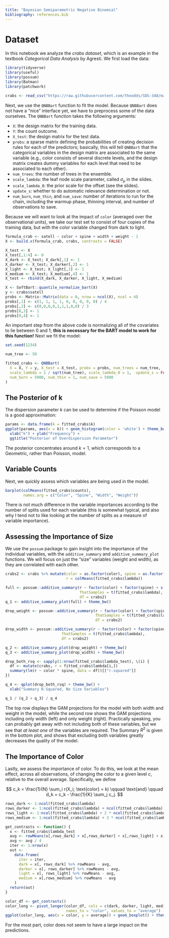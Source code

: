 ```yaml
---
title: "Bayesian Semiparametric Negative Binomial"
bibliography: references.bib
---
```


# Dataset

In this notebook we analyze the *crabs dataset*, which is an example in the
textbook *Categorical Data Analysis* by Agresti. We first load the data:

```r
library(tidyverse)
library(useful)
library(possum)
library(Batman)
library(patchwork)

crabs <- read_csv("https://raw.githubusercontent.com/theodds/SDS-348/master/crabs.csv")
```

Next, we use the `QNBBart` function to fit the model. Because `QNBBart` does not
have a "nice" interface yet, we have to preprocess some of the data ourselves.
The `QNBBart` function takes the following arguments:

- `X`: the design matrix for the training data.
- `Y`: the count outcome.
- `X_test`: the design matrix for the test data.
- `probs`: a sparse matrix defining the probabilities of creating decision rules
  for each of the predictors; basically, this will tell `QNBBart` that the
  categorical variables in the design matrix are associated to the same variable
  (e.g., color consists of several discrete levels, and the design matrix
  creates dummy variables for each level that need to be associated to each
  other).
- `num_trees`: the number of trees in the ensemble.
- `scale_lambda`: the leaf node scale parameter, called $\sigma_\mu$ in the
  slides.
- `scale_lambda_0`: the prior scale for the offset (see the slides).
- `update_s`: whether to do automatic relevance determination or not.
- `num_burn`, `num_thin`, and `num_save`: number of iterations to run for the
  chain, including the warmup phase, thinning interval, and number of
  observations to save.

Because we will want to look at the impact of `color` (averaged over the
observational units), we take our test set to consist of four copies of the
training data, but with the color variable changed from dark to light.

```r
formula_crab <- satell ~ color + spine + width + weight - 1
X <- build.x(formula_crab, crabs, contrasts = FALSE)

X_test <- X
X_test[,1:4] <- 0
X_dark <- X_test; X_dark[,1] <- 1
X_darker <- X_test; X_darker[,2] <- 1
X_light <- X_test; X_light[,3] <- 1
X_medium <- X_test; X_medium[,4] <- 1
X_test <- rbind(X_dark, X_darker, X_light, X_medium)

X <- SoftBart::quantile_normalize_bart(X)
y <- crabs$satell
probs <- Matrix::Matrix(data = 0, nrow = ncol(X), ncol = 4)
probs[,1] <- c(1, 1, 1, 1, 0, 0, 0, 0, 0) / 4
probs[,2] <- c(0,0,0,0,1,1,1,0,0) / 3
probs[8,3] <- 1
probs[9,4] <- 1
```

An important step from the above code is normalizing all of the covariates to
lie between 0 and 1; **this is necessary for the BART model to work for this
function!** Next we fit the model:

```r
set.seed(1234)

num_tree <- 50

fitted_crabs <- QNBBart(
  X = X, Y = y, X_test = X_test, probs = probs, num_trees = num_tree,
  scale_lambda = 1 / sqrt(num_tree), scale_lambda_0 = 1,  update_s = FALSE,
  num_burn = 5000, num_thin = 1, num_save = 5000
)
```

## The Posterior of k

The dispersion parameter $k$ can be used to determine if the Poisson model is
a good approximation:

```r
params <- data.frame(k = fitted_crabs$k)
ggplot(params, aes(x = k)) + geom_histogram(color = 'white') + theme_bw() +
  xlab("k") + ylab("Frequency") +
  ggtitle("Posterior of Overdispersion Parameter")
```

The posterior concentrates around $k = 1$, which corresponds to a Geometric,
rather than Poisson, model.

## Variable Counts

Next, we quickly assess which variables are being used in the model.

```r
barplot(colMeans(fitted_crabs$counts),
        names.arg = c("Color", "Spine", "Width", "Weight"))
```

There is not much difference in the variable importances according to the number
of splits used for each variable (this is somewhat typical, and also why I tend
not to like looking at the number of splits as a measure of variable
importance).

## Assessing the Importance of Size

We use the `possum` package to gain insight into the importance of the
individual variables, with the `additive_summary` and `additive_summary_plot`
functions. We will focus on just the "size" variables (weight and width), as
they are correlated with each other.

```r
crabs2 <- crabs %>% mutate(color = as.factor(color), spine = as.factor(spine),
                           r = colMeans(fitted_crabs$lambda))

full <- possum::additive_summary(r ~ factor(color) + factor(spine) + s(width) + s(weight),
                                 fhatSamples = t(fitted_crabs$lambda),
                                 df = crabs2)
q_1 <- additive_summary_plot(full) + theme_bw()

drop_weight <- possum::additive_summary(r ~ factor(color) + factor(spine) + s(width),
                                        fhatSamples = t(fitted_crabs$lambda),
                                        df = crabs2)

drop_width <- possum::additive_summary(r ~ factor(color) + factor(spine) + s(weight),
                         fhatSamples = t(fitted_crabs$lambda),
                         df = crabs2)

q_2 <- additive_summary_plot(drop_weight) + theme_bw()
q_3 <- additive_summary_plot(drop_width) + theme_bw()

drop_both_rsq <- sapply(1:nrow(fitted_crabs$lambda_test), \(i) {
  df <- mutate(crabs, r = fitted_crabs$lambda[i,])
  summary(lm(r ~ color * spine, data = df))[["r.squared"]]
})

q_4 <- qplot(drop_both_rsq) + theme_bw() +
  xlab("Summary R-Squared, No Size Variables")

q_1 / (q_2 + q_3) / q_4

```

The top row displays the GAM projections for the model with both width and
weight in the model, while the second row shows the GAM projections including
only width (left) and only weight (right). Practically speaking, you can
probably get away with not including both of these variables, but we see that
*at least one* of the variables are required. The Summary $R^2$ is given in the
bottom plot, and shows that excluding both variables greatly decreases the
quality of the model.

## The Importance of Color

Lastly, we assess the importance of color. To do this, we look at the mean
effect, across all observations, of changing the color to a given level $c$,
relative to the overall average. Specifically, we define

$$
  c_k = \frac{1}{N} \sum_i r(X_i; \text{color} = k)
  \qquad \text{and} \qquad
  d_k = c_k - \frac{1}{K} \sum_j c_j.
$$

```r
rows_dark <- 1:ncol(fitted_crabs$lambda)
rows_darker <- 1:ncol(fitted_crabs$lambda) + ncol(fitted_crabs$lambda)
rows_light <- 1:ncol(fitted_crabs$lambda) + 2 * ncol(fitted_crabs$lambda)
rows_medium <- 1:ncol(fitted_crabs$lambda) + 3 * ncol(fitted_crabs$lambda)

get_contrasts <- function() {
  x <- fitted_crabs$lambda_test
  avg <- rowMeans(x[,rows_dark] + x[,rows_darker] + x[,rows_light] + x[,rows_medium])
  avg <- avg / 4
  iter <- 1:nrow(x)
  out <-
    data.frame(
      iter = iter,
      dark = x[, rows_dark] %>% rowMeans - avg,
      darker = x[, rows_darker] %>% rowMeans - avg,
      light = x[, rows_light] %>% rowMeans - avg,
      medium = x[,rows_medium] %>% rowMeans - avg
    )
  return(out)
}

color_df <- get_contrasts()
color_long <- pivot_longer(color_df, cols = c(dark, darker, light, medium),
                           names_to = "color", values_to = "average")
ggplot(color_long, aes(x = color, y = average)) + geom_boxplot() + theme_bw()

```

For the most part, color does not seem to have a large impact on the
predictions.
